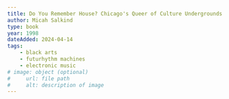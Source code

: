 ```yaml
---
title: Do You Remember House? Chicago's Queer of Culture Undergrounds
author: Micah Salkind
type: book
year: 1998
dateAdded: 2024-04-14
tags:
    - black arts
    - futurhythm machines
    - electronic music
# image: object (optional)
#     url: file path
#     alt: description of image
---
```


<LinkButton
    text="Link to PDF"
    url="
https://monoskop.org/images/b/b2/Eshun_Kodwo_More_Brilliant_Than_the_Sun_Adventures_in_Sonic_Fiction.pdf"
/>

